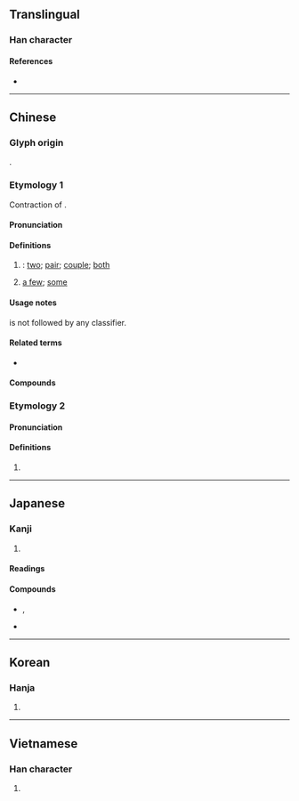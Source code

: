{{also|俩}}
{{character info/new}}
==Translingual==

===Han character===
{{Han char|rn=9|rad=人|as=08|sn=10|four=21227|canj=OMLB|ids=⿰亻兩}}

====References====
* {{Han ref|kx=0107.090|dkj=00751|dj=0227.190|hdz=10172.060|uh=5006|ud=20486|bh=ADC7|bd=44487}}

----

==Chinese==
{{zh-forms|s=俩}}

===Glyph origin===
{{Han etym}}
{{Han compound|人|alt1=亻|兩|ls=psc|c1=s|c2=p}}.

===Etymology 1===
Contraction of {{zh-l|[[兩]][[個]]|liǎngge|two + ''classifier''}}.

====Pronunciation====
{{zh-pron
|m=liǎ
|c=loeng5
|mn=qz,tw,xm:lióng/zz:liáng
|mc=
|oc=
|ma=y
|cat=det,n
}}

====Definitions====
{{zh-hanzi}}

# {{lb|zh|colloquial}} {{n-g|functioning as {{zh-l|*兩|two}} + an implied classifier}}: [[two]]; [[pair]]; [[couple]]; [[both]]
#: {{zh-x|倆 魚|'''two''' fish}}
#: {{zh-x|姐妹 倆|the '''two''' sisters}}
# {{lb|zh|colloquial|chiefly|Mainland}} [[a few]]; [[some]]
#: {{zh-x|有 那{nèn}麼 倆 臭 子兒{r} 還 真 以為{wéi} 有 多{duó} 了{liǎo}不起 啊？|They've only got '''a bit of''' money and they really think they're somebody?|M-UIB}}

====Usage notes====
{{lang|zh|倆／俩}} is not followed by any classifier.

====Related terms====
* {{zh-l|仨}}

====Compounds====
{{zh-der|我們倆|你們倆|倆錢兒|他倆|他們倆|倆心眼兒|哥倆好|公母倆|哥兒倆|我倆|老哥兒倆}}

===Etymology 2===

====Pronunciation====
{{zh-pron
|m=liǎng
|c=loeng5
|mn=qz,tw,xm:lióng/zz:liáng
|ma=y
|oc=y
}}

====Definitions====
{{zh-hanzi}}

# {{zh-only used in|伎倆}}

{{zh-cat|Beginning}}

----

==Japanese==

===Kanji===
{{ja-kanji|grade=|rs=人08}}

# {{defn|lang=ja|sort=人08}}

====Readings====
{{ja-readings
|goon=ろう
|kanon=りょう
|kun=たくみ-}}

====Compounds====
* {{ja-l|伎倆}}, {{ja-l|技倆}}
* {{ja-l|力倆}}

----

==Korean==

===Hanja===
{{ko-hanja|hangeul=량|rv=ryang|mr=ryang}}

# {{defn|lang=ko|sort=人08}}

----

==Vietnamese==

===Han character===
{{vi-hantu|[[lưỡng]], [[lạng]]|rs=人08}}

# {{defn|lang=vi|sort=人08}}